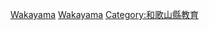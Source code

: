 {{日本行政區劃分類導航|的學校|top=日本各都道府縣的學校}}
{{Commonscat|Schools in Wakayama prefecture}}

[[Category:日本各都道府縣的學校|Wakayama]]
[[Category:和歌山縣建築物|Wakayama]]
[[Category:和歌山縣教育|Category:和歌山縣教育]]